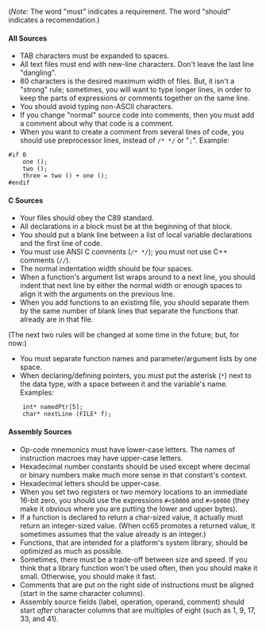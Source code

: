 (''Note:'' The word "must" indicates a requirement.  The word "should" indicates a recomendation.)

==== All Sources ====

* TAB characters must be expanded to spaces.
* All text files must end with new-line characters.  Don't leave the last line "dangling".
* 80 characters is the desired maximum width of files.  But, it isn't a "strong" rule; sometimes, you will want to type longer lines, in order to keep the parts of expressions or comments together on the same line.
* You should avoid typing non-ASCII characters.
* If you change "normal" source code into comments, then you must add a comment about why that code is a comment.
* When you want to create a comment from several lines of code, you should use preprocessor lines, instead of <code>/* */</code> or "<code>;</code>".  Example:
<pre>
#if 0
    one ();
    two ();
    three = two () + one ();
#endif
</pre>

==== C Sources ====

* Your files should obey the C89 standard.
* All declarations in a block must be at the beginning of that block.
* You should put a blank line between a list of local variable declarations and the first line of code.
* You must use ANSI C comments (<code>/* */</code>); you must not use C++ comments (<code>//</code>).
* The normal indentation width should be four spaces.
* When a function's argument list wraps around to a next line, you should indent that next line by either the normal width or enough spaces to align it with the arguments on the previous line.
* When you add functions to an existimg file, you should separate them by the same number of blank lines that separate the functions that already are in that file.

(The next two rules will be changed at some time in the future; but, for now:)

* You must separate function names and parameter/argument lists by one space.
* When declaring/defining pointers, you must put the asterisk (<code>*</code>) next to the data type, with a space between it and the variable's name.  Examples:
<pre>
    int* namedPtr[5];
    char* nextLine (FILE* f);
</pre>

==== Assembly Sources ====

* Op-code mnemonics must have lower-case letters.  The names of instruction macroes may have upper-case letters.
* Hexadecimal number constants should be used except where decimal or binary numbers make much more sense in that constant's context.
* Hexadecimal letters should be upper-case.
* When you set two registers or two memory locations to an immediate 16-bit zero, you should use the expressions <code>#<$0000</code> and <code>#>$0000</code> (they make it obvious where you are putting the lower and upper bytes).
* If a function is declared to return a char-sized value, it actually must return an integer-sized value.  (When cc65 promotes a returned value, it sometimes assumes that the value already is an integer.)
* Functions, that are intended for a platform's system library, should be optimized as much as possible.
* Sometimes, there must be a trade-off between size and speed.  If you think that a library function won't be used often, then you should make it small.  Otherwise, you should make it fast.
* Comments that are put on the right side of instructions must be aligned (start in the same character columns).
* Assembly source fields (label, operation, operand, comment) should start ''after'' character columns that are multiples of eight (such as 1, 9, 17, 33, and 41).